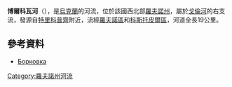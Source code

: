 '''博爾科瓦河'''（{{lang-uk|Боркова}}），是[[烏克蘭|烏克蘭]]的河流，位於該國西北部[[羅夫諾州|羅夫諾州]]，屬於[[戈倫河|戈倫河]]的右支流，發源自[[特里科普齊_(羅夫諾區)|特里科普齊]]附近，流經[[羅夫諾區|羅夫諾區]]和[[科斯托皮爾區|科斯托皮爾區]]，河道全長19公里。

==參考資料==
* [https://web.archive.org/web/20131019104215/http://rivneruboohorona.io.ua/s192164/ Борковка]

{{DEFAULTSORT:Боркова}}
[[Category:羅夫諾州河流|Category:羅夫諾州河流]]


{{Ukraine-river-stub}}